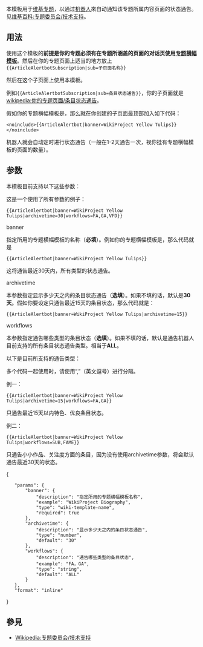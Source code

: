 <includeonly><!-- 在這裡加入模板的保護標識 --></includeonly><noinclude>{{template doc page viewed directly}}</noinclude>
本模板用于[[wikipedia:专题|维基专题]]，以通过[[User:Alertlivebot|机器人]]來自动通知该专题所属内容页面的状态通告。见[[维基百科:专题委员会/技术支持]]。

== 用法 ==
{{main|User:Alertlivebot#使用方法}}
使用这个模板的'''前提是你的专题必须有在专题所涵盖的页面的对话页使用[[:category:专题横幅|专题横幅模板]]'''。然后在你的专题页面上适当的地方放上<code><nowiki>{{ArticleAlertbotSubscription|sub=子页面名称}}</nowiki></code>

然后在这个子页面上使用本模板。

例如<code><nowiki>{{ArticleAlertbotSubscription|sub=条目状态通告}}</nowiki></code>，你的子页面就是[[wikipedia:你的专题页面/条目状态通告]]。

假如你的专题横幅模板是{{tl|WikiProject Yellow Tulips}}，那么就在你创建的子页面最顶部加入如下代码：

<code><nowiki><noinclude>{{ArticleAlertbot|banner=WikiProject Yellow Tulips}}</noinclude></nowiki></code>

机器人就会自动定时进行状态通告（一般在1-2天通告一次，视你挂有专题横幅模板的页面的数量）。

==参数==

本模板目前支持以下这些参数：

这是一个使用了所有参数的例子：


<code><nowiki>{{ArticleAlertbot|banner=WikiProject Yellow Tulips|archivetime=30|workflows=FA,GA,VFD}}</nowiki></code>

; banner

指定所用的专题横幅模板的名称（'''必填'''）。例如你的专题横幅模板是{{tl|WikiProject Yellow Tulips}}，那么代码就是

<code><nowiki>{{ArticleAlertbot|banner=WikiProject Yellow Tulips}}</nowiki></code>

这将通告最近30天内，所有类型的状态通告。

; archivetime

本参数指定显示多少天之内的条目状态通告（'''选填'''）。如果不填的话，默认是'''30天'''。假如你要设定只通告最近15天的条目状态，那么代码就是：

<code><nowiki>{{ArticleAlertbot|banner=WikiProject Yellow Tulips|archivetime=15}}</nowiki></code>

; workflows

本参数指定通告哪些类型的条目状态（'''选填'''）。如果不填的话，默认是通告机器人目前支持的所有条目状态通告类型。相当于'''ALL'''。

以下是目前所支持的通告类型：

{{ArticleAlertbot/workflows}}

多个代码一起使用时，请使用“,”（英文逗号）进行分隔。

;例一：

<code><nowiki>{{ArticleAlertbot|banner=WikiProject Yellow Tulips|archivetime=15|workflows=FA,GA}}</nowiki></code>

只通告最近15天以内特色、优良条目状态。

;例二：

<code><nowiki>{{ArticleAlertbot|banner=WikiProject Yellow Tulips|workflows=SUB,FAME}}</nowiki></code>

只通告小小作品、关注度方面的条目，因为没有使用archivetime参数，将会默认通告最近30天的状态。

<templatedata>
{
	"params": {
		"banner": {
			"description": "指定所用的专题横幅模板名称",
			"example": "WikiProject Biography",
			"type": "wiki-template-name",
			"required": true
		},
		"archivetime": {
			"description": "显示多少天之内的条目状态通告",
			"type": "number",
			"default": "30"
		},
		"workflows": {
			"description": "通告哪些类型的条目状态",
			"example": "FA，GA",
			"type": "string",
			"default": "ALL"
		}
	},
	"format": "inline"
}
</templatedata>

== 參見 ==
*[[Wikipedia:专题委员会/技术支持]]

<includeonly>
[[Category:用于专题的条目通告| ]]
</includeonly>